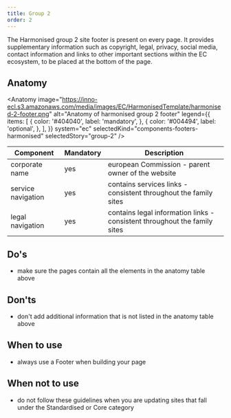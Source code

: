 ```yaml
---
title: Group 2
order: 2
---
```



<Paragraph size="lead">
  The Harmonised group 2 site footer is present on every page. It provides
  supplementary information such as copyright, legal, privacy, social media,
  contact information and links to other important sections within the EC
  ecosystem, to be placed at the bottom of the page.
</Paragraph>

## Anatomy

<Anatomy
  image="https://inno-ecl.s3.amazonaws.com/media/images/EC/HarmonisedTemplate/harmonised-2-footer.png"
  alt="Anatomy of harmonised group 2 footer"
  legend={{
    items: [
      {
        color: '#404040',
        label: 'mandatory',
      },
      {
        color: '#004494',
        label: 'optional',
      },
    ],
  }}
  system="ec"
  selectedKind="components-footers-harmonised"
  selectedStory="group-2"
/>

| Component          | Mandatory | Description                                                               |
| ------------------ | --------- | ------------------------------------------------------------------------- |
| corporate name     | yes       | european Commission - parent owner of the website                         |
| service navigation | yes       | contains services links - consistent throughout the family sites          |
| legal navigation   | yes       | contains legal information links - consistent throughout the family sites |

## Do's

- make sure the pages contain all the elements in the anatomy table above

## Don'ts

- don't add additional information that is not listed in the anatomy table above

## When to use

- always use a Footer when building your page

## When not to use

- do not follow these guidelines when you are updating sites that fall under the <Link to="/ec/standardised-template/">Standardised</Link> or <Link to="/ec/core-template/">Core</Link> category
